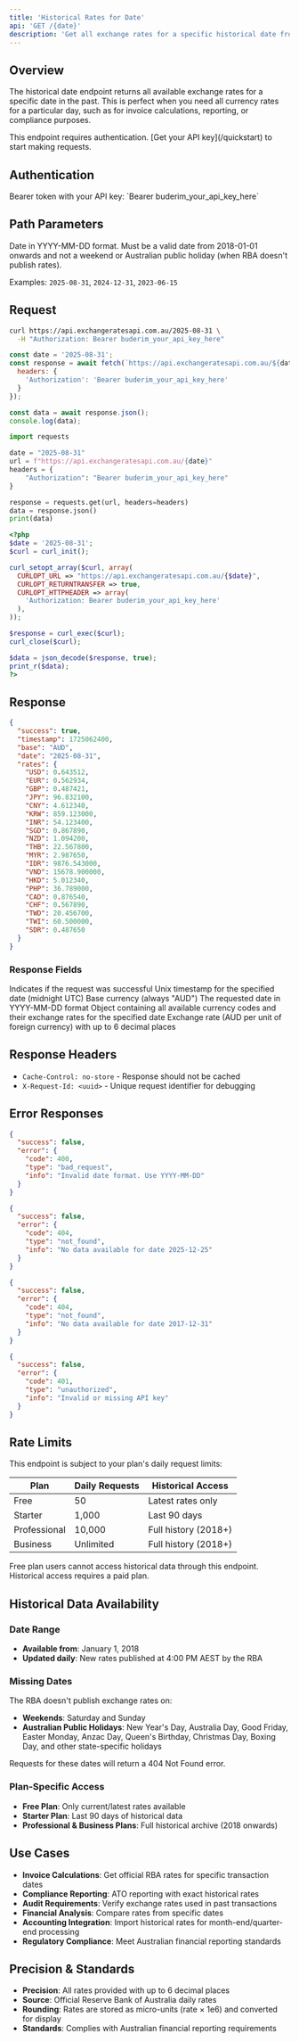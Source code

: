 ```yaml
---
title: 'Historical Rates for Date'
api: 'GET /{date}'
description: 'Get all exchange rates for a specific historical date from the Reserve Bank of Australia'
---
```


## Overview

The historical date endpoint returns all available exchange rates for a specific date in the past. This is perfect when you need all currency rates for a particular day, such as for invoice calculations, reporting, or compliance purposes.

<Note>
This endpoint requires authentication. [Get your API key](/quickstart) to start making requests.
</Note>

## Authentication

<ParamField header="Authorization" type="string" required>
  Bearer token with your API key: `Bearer buderim_your_api_key_here`
</ParamField>

## Path Parameters

<ParamField path="date" type="string" required>
  Date in YYYY-MM-DD format. Must be a valid date from 2018-01-01 onwards and not a weekend or Australian public holiday (when RBA doesn't publish rates).
  
  Examples: `2025-08-31`, `2024-12-31`, `2023-06-15`
</ParamField>

## Request

<CodeGroup>

```bash cURL
curl https://api.exchangeratesapi.com.au/2025-08-31 \
  -H "Authorization: Bearer buderim_your_api_key_here"
```

```javascript JavaScript
const date = '2025-08-31';
const response = await fetch(`https://api.exchangeratesapi.com.au/${date}`, {
  headers: {
    'Authorization': 'Bearer buderim_your_api_key_here'
  }
});

const data = await response.json();
console.log(data);
```

```python Python
import requests

date = "2025-08-31"
url = f"https://api.exchangeratesapi.com.au/{date}"
headers = {
    "Authorization": "Bearer buderim_your_api_key_here"
}

response = requests.get(url, headers=headers)
data = response.json()
print(data)
```

```php PHP
<?php
$date = '2025-08-31';
$curl = curl_init();

curl_setopt_array($curl, array(
  CURLOPT_URL => "https://api.exchangeratesapi.com.au/{$date}",
  CURLOPT_RETURNTRANSFER => true,
  CURLOPT_HTTPHEADER => array(
    'Authorization: Bearer buderim_your_api_key_here'
  ),
));

$response = curl_exec($curl);
curl_close($curl);

$data = json_decode($response, true);
print_r($data);
?>
```

</CodeGroup>

## Response

<ResponseExample>

```json 200 OK
{
  "success": true,
  "timestamp": 1725062400,
  "base": "AUD",
  "date": "2025-08-31",
  "rates": {
    "USD": 0.643512,
    "EUR": 0.562934,
    "GBP": 0.487421,
    "JPY": 96.832100,
    "CNY": 4.612340,
    "KRW": 859.123000,
    "INR": 54.123400,
    "SGD": 0.867890,
    "NZD": 1.094200,
    "THB": 22.567800,
    "MYR": 2.987650,
    "IDR": 9876.543000,
    "VND": 15678.900000,
    "HKD": 5.012340,
    "PHP": 36.789000,
    "CAD": 0.876540,
    "CHF": 0.567890,
    "TWD": 20.456700,
    "TWI": 60.500000,
    "SDR": 0.487650
  }
}
```

</ResponseExample>

### Response Fields

<ResponseField name="success" type="boolean">
  Indicates if the request was successful
</ResponseField>

<ResponseField name="timestamp" type="integer">
  Unix timestamp for the specified date (midnight UTC)
</ResponseField>

<ResponseField name="base" type="string">
  Base currency (always "AUD")
</ResponseField>

<ResponseField name="date" type="string">
  The requested date in YYYY-MM-DD format
</ResponseField>

<ResponseField name="rates" type="object">
  Object containing all available currency codes and their exchange rates for the specified date
  
  <Expandable title="rates object">
    <ResponseField name="{currency}" type="number">
      Exchange rate (AUD per unit of foreign currency) with up to 6 decimal places
    </ResponseField>
  </Expandable>
</ResponseField>

## Response Headers

- `Cache-Control: no-store` - Response should not be cached
- `X-Request-Id: <uuid>` - Unique request identifier for debugging

## Error Responses

<ResponseExample>

```json 400 Bad Request - Invalid Date Format
{
  "success": false,
  "error": {
    "code": 400,
    "type": "bad_request",
    "info": "Invalid date format. Use YYYY-MM-DD"
  }
}
```

```json 404 Not Found - No Data Available
{
  "success": false,
  "error": {
    "code": 404,
    "type": "not_found",
    "info": "No data available for date 2025-12-25"
  }
}
```

```json 404 Not Found - Date Too Early
{
  "success": false,
  "error": {
    "code": 404,
    "type": "not_found",
    "info": "No data available for date 2017-12-31"
  }
}
```

```json 401 Unauthorized
{
  "success": false,
  "error": {
    "code": 401,
    "type": "unauthorized",
    "info": "Invalid or missing API key"
  }
}
```

</ResponseExample>

## Rate Limits

This endpoint is subject to your plan's daily request limits:

| Plan | Daily Requests | Historical Access |
|------|----------------|-------------------|
| Free | 50 | Latest rates only |
| Starter | 1,000 | Last 90 days |
| Professional | 10,000 | Full history (2018+) |
| Business | Unlimited | Full history (2018+) |

<Warning>
Free plan users cannot access historical data through this endpoint. Historical access requires a paid plan.
</Warning>

## Historical Data Availability

### Date Range
- **Available from**: January 1, 2018
- **Updated daily**: New rates published at 4:00 PM AEST by the RBA

### Missing Dates
The RBA doesn't publish exchange rates on:
- **Weekends**: Saturday and Sunday
- **Australian Public Holidays**: New Year's Day, Australia Day, Good Friday, Easter Monday, Anzac Day, Queen's Birthday, Christmas Day, Boxing Day, and other state-specific holidays

Requests for these dates will return a 404 Not Found error.

### Plan-Specific Access
- **Free Plan**: Only current/latest rates available
- **Starter Plan**: Last 90 days of historical data
- **Professional & Business Plans**: Full historical archive (2018 onwards)

## Use Cases

- **Invoice Calculations**: Get official RBA rates for specific transaction dates
- **Compliance Reporting**: ATO reporting with exact historical rates
- **Audit Requirements**: Verify exchange rates used in past transactions
- **Financial Analysis**: Compare rates from specific dates
- **Accounting Integration**: Import historical rates for month-end/quarter-end processing
- **Regulatory Compliance**: Meet Australian financial reporting standards

## Precision & Standards

- **Precision**: All rates provided with up to 6 decimal places
- **Source**: Official Reserve Bank of Australia daily rates
- **Rounding**: Rates are stored as micro-units (rate × 1e6) and converted for display
- **Standards**: Complies with Australian financial reporting requirements
